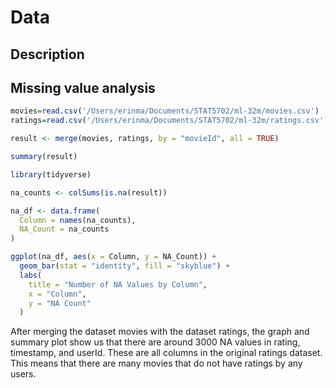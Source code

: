 # Data

## Description

## Missing value analysis

```r
movies=read.csv('/Users/erinma/Documents/STAT5702/ml-32m/movies.csv')
ratings=read.csv('/Users/erinma/Documents/STAT5702/ml-32m/ratings.csv')
```

```r
result <- merge(movies, ratings, by = "movieId", all = TRUE)
```

```r
summary(result)

```

```r
library(tidyverse)

na_counts <- colSums(is.na(result))

na_df <- data.frame(
  Column = names(na_counts),
  NA_Count = na_counts
)

ggplot(na_df, aes(x = Column, y = NA_Count)) +
  geom_bar(stat = "identity", fill = "skyblue") +
  labs(
    title = "Number of NA Values by Column",
    x = "Column",
    y = "NA Count"
  )
```

After merging the dataset movies with the dataset ratings, the graph and summary plot show us that there are around 3000 NA values in rating, timestamp, and userId. These are all columns in the original ratings dataset. This means that there are many movies that do not have ratings by any users. 